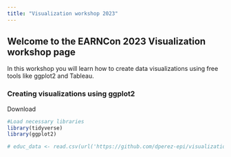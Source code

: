 ```yaml
---
title: "Visualization workshop 2023"
---
```


## Welcome to the EARNCon 2023 Visualization workshop page

In this workshop you will learn how to create data visualizations using free tools like ggplot2 and Tableau.

### Creating visualizations using ggplot2

Download

```r
#Load necessary libraries
library(tidyverse)
library(ggplot2)
```

```r

# educ_data <- read.csv(url('https://github.com/dperez-epi/visualization_workshop/blob/eae274c7f65b8d7b5c93b3e82922560dc14e8d4a/output/educ_attainment_regional.csv'))

```

